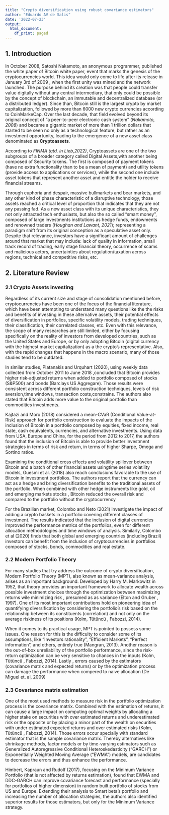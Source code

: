 ```yaml
---
title: "Crypto diversification using robust covariance estimators"
author: "Eduardo AV de Salis"
date: '2022-07-23'
output:
  html_document:
    df_print: paged
---
```


## **1. Introduction**

In October 2008, Satoshi Nakamoto, an anonymous programmer, published the white paper of Bitcoin white paper, event that marks the genesis of the cryptocurrencies world.  This idea would only come to life after its release in January 3rd of 2009 , when the first unity was mined and the network launched. The purpose behind its creation was that people could transfer value digitally without any central intermediary, that only could be possible by the concept of blockchain, an immutable and decentralized database  (or a distributed ledger). Since than, Bitcoin still is the largest crypto by market capitalization, followed by more than 6000 new crypto currencies according to CoinMarkeCap. Over the last decade, that field evolved beyond its original concept of "a peer-to-peer electronic cash system" (*Nakamoto, 2008*) and became a gigantic market of more than 1 trillion dollars that started to be seen no only as a technological feature, but rather as an investment opportunity, leading to the emergence of a new asset class denominated as **Cryptoassets**.

According to *FINMA (qtd. in  Lieb,2022)*, Cryptoassets are one of the two subgroups of a broader category called Digital Assets,with another being composed of Security tokens. The first is composed of payment tokens (have no extra functionality than to be a mean of payment) and utility tokens (provide access  to applications or services), while the second one include asset tokens that represent another asset and entitle the holder to receive financial streams.
 
Through  euphoria and despair,  massive bullmarkets and bear markets, and any other kind of phase characteristic of a disruptive technology, those assets reached a critical  level of proportion that indicates that they are not any passing fad. As a new asset class with its unique characteristics, they not only attracted tech enthusiasts, but also the so called "smart money", composed of large investments institutions as hedge funds, endowments and renowned traders (*Houghan and Lawant, 2021*); representing a paradigm shift from its original conception as a speculative asset only. Despite that relevance, investors have a significant amount of challenges around that market that may include: lack of quality in information, small track record of trading, early stage financial theory, occurrence of scams and malicious actors, uncertainties about regulation/taxation across regions, technical and competitive risks, etc.   

##  **2. Literature Review**

###  **2.1 Crypto Assets investing**



Regardless of its current size and stage of consolidation mentioned before, cryptocurrencies have been one of the focus of  the financial literature, which have been attempting to understand many questions like the the risks and benefits of investing in these alternative assets, their potential effects of diversification in portfolios, specific volatility models, trading techniques, their classification, their correlated classes, etc. Even with this relevance, the scope of many researches are still limited, either by focusing specifically on the reality of investors from developed countries, such as the United States and Europe, or by  only adopting Bitcoin (digital currency with the highest market capitalization) as a the crypto's representative. Also, with the rapid changes that happens in the macro scenario, many of those studies tend to be outdated. 

In similar studies, Platanakis and Urquhart (2020), using weekly data collected from October 2011 to June 2018 ,concluded that Bitcoin provides higher risk-adjusted returns when added to portfolio composed of stocks (S&P500) and bonds (Barclays US Aggregare). Those results were consistent across different portfolio construction techniques, levels of risk aversion,time windows, transaction costs,constrains. The authors also stated that Bitcoin adds more value to the original portfolio than commodities investments.

Kajtazi and Moro (2018) considered a mean-CVaR (Conditional Value-at-Risk) approach for portfolio construction to evaluate the impacts of the inclusion of Bitcoin in a portfolio composed by  equities, fixed income, real state, cash equivalents, currencies, and alternative investments. Using data from USA, Europe and China, for the period from 2012 to 2017, the authors found that the inclusion of Bitcoin is able to provide better investment strategies in terms of risk and return, in terms of higher Sharpe, Omega and Sortino ratios. 


Examining the conditional cross effects and volatility spillover between Bitcoin and a batch of other financial assets usingtime series volatility models, Guesmi et al. (2018) also reach conclusions favorable to the use of Bitcoin in investment portfolios. The authors report that the currency can act as a hedge and bring diversification benefits to the traditional assets of the portfolio. When combined with other hedge instruments like gold, oil and emerging markets stocks , Bitcoin reduced the overall risk and compared to the portfolio without the cryptocurrency 

For the Brazilian market, Colombo and Neto (2021) investigate the impact of adding a crypto baskets in a portfolio covering different classes of investment. The results indicated that the inclusion of digital currencies improved the performance metrics of the portfolios, even for different allocation methodologies and time windows of analysis. Similarly, Colombo et al (2020) finds that both global and emerging countries (including Brazil) investors can benefit from the inclusion of cryptocurrencies in portfolios composed of stocks, bonds, commodities and real estate.

###  **2.2 Modern Portfolio Theory**

For many studies that try address the outcome of crypto diversification, Modern Portfolio Theory (MPT), also known as mean-variance analysis, arises as an important background. Developed by Harry M. Markowitz in 1952, that theory provides an important framework to allocate wealth across possible investment choices through the optimization between maximizing returns wile minimizing risk , presumed as as variance (Elton and Gruber , 1997). One of its most important contributions hold on pioneering idea of quantifying diversification by considering the portfolio's risk based on the relationship between its constituents (correlation) and not only on the average riskiness of its positions (Kolm, Tütüncü , Fabozzi, 2014).

When it comes to its practical usage, MPT is pointed to possess some issues. One reason for this is  the difficulty to consider some of its  assumptions, like "Investors rationality", "Efficient Markets", "Perfect information", and others, entirely true (Mangran, 2013). Another reason is the out-of-box unreliability of the portfolio performance, since the risk-return optimization can be very sensitive to chances in the inputs (Kolm, Tütüncü , Fabozzi, 2014). Lastly , errors caused by the estimators (covariance matrix and expected returns) or by the optimization process can damage the performance when compered to naive allocation (De Miguel et. al, 2009)

###  **2.3 Covariance matrix estimation**

One of the most used methods to measure risk in the portfolio optimization process is the covariance matrix. Combined with the estimation of returns, it can cause a large impact on computing optimal weights by allocating a higher stake on securities with over estimated returns and underestimated risk or the opposite or by placing a minor part of the wealth on securities with under estimated expected returns and over estimated risks (Kolm, Tütüncü , Fabozzi, 2014). Those errors occur specially with standard estimator that is the sample covariance matrix. Thereby alternatives like shrinkage methods, factor models  or by time-varying estimators such as  Generalized Autoregressive Conditional Heteroskedasticity ("GARCH") or Exponentially Weighted Moving Average ("EWMA") models, are candidates to decrease the errors and thus enhance the performance.

Himbert, Kapraun and Rudolf (2017), focusing on the Minimum Variance Portfolio (that is not affected by returns estimation), found that EWMA and DDC-GARCH can improve covariance forecast and performance (specially for portfolios of higher dimension) in random built portfolio of stocks from US and Europe. Extending their analysis to Smart beta's portfolio and increasing the number of allocation strategies, the authors also identified superior results for those estimators, but only for the Minimum Variance strategy.














